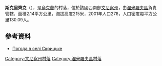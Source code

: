 {{coord|48|46|19|N|29|1|3|E|scale:30000|display=title}}

'''斯克里齊克'''（{{lang-uk|Скрицьке}}），是[[烏克蘭|烏克蘭]]的村落，位於該國西南部[[文尼察州|文尼察州]]，由[[涅米羅夫區|涅米羅夫區]]負責管轄，面積2.14平方公里，海拔高度215米，2001年人口278，人口密度每平方公里130.09人。

==參考資料==
* [http://weather.in.ua/ua/vinnickaja/24053 Погода в селі Скрицьке] {{Wayback|url=http://weather.in.ua/ua/vinnickaja/24053 |date=20111220094808 }}

[[Category:文尼察州村落|Category:文尼察州村落]]
[[Category:涅米羅夫區村落|Category:涅米羅夫區村落]]


{{Vinnytsia-geo-stub}}